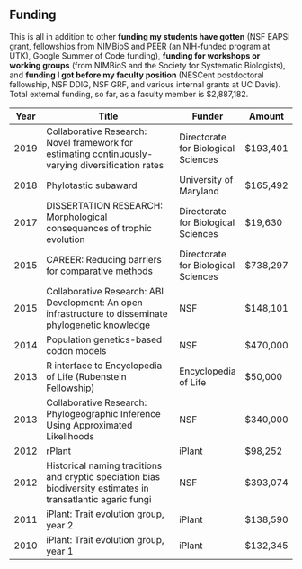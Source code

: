 

## Funding

This is all in addition to other **funding my students have gotten** (NSF EAPSI grant, fellowships from NIMBioS and PEER (an NIH-funded program at UTK), Google Summer of Code funding), **funding for workshops or working groups** (from NIMBioS and the Society for Systematic Biologists), and **funding I got before my faculty position** (NESCent postdoctoral fellowship, NSF DDIG, NSF GRF, and various internal grants at UC Davis). Total external funding, so far, as a faculty member is $2,887,182.

| Year | Title | Funder | Amount |
| ---- | ------------------------------ | -------- | ------ |
| 2019 | Collaborative Research: Novel framework for estimating continuously-varying diversification rates | Directorate for Biological Sciences | $193,401 |
| 2018 | Phylotastic subaward | University of Maryland | $165,492 |
| 2017 | DISSERTATION RESEARCH: Morphological consequences of trophic evolution | Directorate for Biological Sciences | $19,630 |
| 2015 | CAREER: Reducing barriers for comparative methods | Directorate for Biological Sciences | $738,297 |
| 2015 | Collaborative Research: ABI Development: An open infrastructure to disseminate phylogenetic knowledge | NSF | $148,101 |
| 2014 | Population genetics-based codon models | NSF | $470,000 |
| 2013 | R interface to Encyclopedia of Life (Rubenstein Fellowship) | Encyclopedia of Life | $50,000 |
| 2013 | Collaborative Research: Phylogeographic Inference Using Approximated Likelihoods | NSF | $340,000 |
| 2012 | rPlant | iPlant | $98,252 |
| 2012 | Historical naming traditions and cryptic speciation bias biodiversity estimates in transatlantic agaric fungi | NSF | $393,074 |
| 2011 | iPlant: Trait evolution group, year 2 | iPlant | $138,590 |
| 2010 | iPlant: Trait evolution group, year 1 | iPlant | $132,345 |